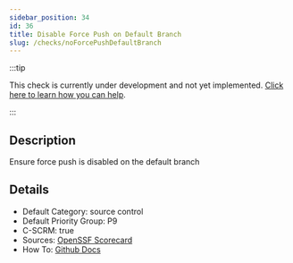 ```yaml
---
sidebar_position: 34
id: 36
title: Disable Force Push on Default Branch
slug: /checks/noForcePushDefaultBranch
---
```


<!-- BANNER:START -->
:::tip

This check is currently under development and not yet implemented. [Click here to learn how you can help](/contribute).

:::
<!-- BANNER:END -->

<!-- DESCRIPTION:START -->
## Description
Ensure force push is disabled on the default branch
<!-- DESCRIPTION:END -->

<!-- DETAILS:START -->
## Details
- Default Category: source control
- Default Priority Group: P9
- C-SCRM: true
- Sources: [OpenSSF Scorecard](https://github.com/ossf/scorecard/blob/main/docs/checks.md#branch-protection)
- How To: [Github Docs](https://docs.github.com/en/repositories/configuring-branches-and-merges-in-your-repository/managing-protected-branches/about-protected-branches)

<!-- DETAILS:END -->
